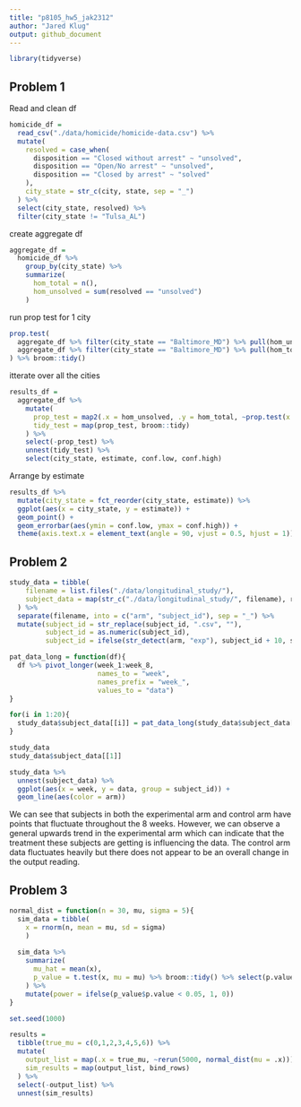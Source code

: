 ```yaml
---
title: "p8105_hw5_jak2312"
author: "Jared Klug"
output: github_document
---
```


```r
library(tidyverse)
```

## Problem 1

Read and clean df
```r
homicide_df = 
  read_csv("./data/homicide/homicide-data.csv") %>% 
  mutate(
    resolved = case_when(
      disposition == "Closed without arrest" ~ "unsolved",
      disposition == "Open/No arrest" ~ "unsolved",
      disposition == "Closed by arrest" ~ "solved"
    ),
    city_state = str_c(city, state, sep = "_")
  ) %>% 
  select(city_state, resolved) %>% 
  filter(city_state != "Tulsa_AL")
```

create aggregate df
```r
aggregate_df = 
  homicide_df %>% 
    group_by(city_state) %>% 
    summarize(
      hom_total = n(),
      hom_unsolved = sum(resolved == "unsolved")
    ) 
```

run prop test for 1 city
```r
prop.test(
  aggregate_df %>% filter(city_state == "Baltimore_MD") %>% pull(hom_unsolved),
  aggregate_df %>% filter(city_state == "Baltimore_MD") %>% pull(hom_total)
) %>% broom::tidy()
```

itterate over all the cities
```r
results_df = 
  aggregate_df %>% 
    mutate(
      prop_test = map2(.x = hom_unsolved, .y = hom_total, ~prop.test(x = .x, n = .y)),
      tidy_test = map(prop_test, broom::tidy)
    ) %>% 
    select(-prop_test) %>% 
    unnest(tidy_test) %>% 
    select(city_state, estimate, conf.low, conf.high)
```

Arrange by estimate
```r
results_df %>% 
  mutate(city_state = fct_reorder(city_state, estimate)) %>% 
  ggplot(aes(x = city_state, y = estimate)) +
  geom_point() +
  geom_errorbar(aes(ymin = conf.low, ymax = conf.high)) + 
  theme(axis.text.x = element_text(angle = 90, vjust = 0.5, hjust = 1))
```

## Problem 2

```r
study_data = tibble(
    filename = list.files("./data/longitudinal_study/"),
    subject_data = map(str_c("./data/longitudinal_study/", filename), read.csv)
  ) %>% 
  separate(filename, into = c("arm", "subject_id"), sep = "_") %>% 
  mutate(subject_id = str_replace(subject_id, ".csv", ""),
         subject_id = as.numeric(subject_id),
         subject_id = ifelse(str_detect(arm, "exp"), subject_id + 10, subject_id))
```

```r
pat_data_long = function(df){
  df %>% pivot_longer(week_1:week_8,
                      names_to = "week",
                      names_prefix = "week_",
                      values_to = "data")
}

for(i in 1:20){
  study_data$subject_data[[i]] = pat_data_long(study_data$subject_data[[i]])
}

study_data
study_data$subject_data[[1]]
```

```r

study_data %>% 
  unnest(subject_data) %>% 
  ggplot(aes(x = week, y = data, group = subject_id)) +
  geom_line(aes(color = arm))

```

We can see that subjects in both the experimental arm and control arm have points that fluctuate throughout the 8 weeks. However, we can observe a general upwards trend in the experimental arm which can indicate that the treatment these subjects are getting is influencing the data. The control arm data fluctuates heavily but there does not appear to be an overall change in the output reading. 

## Problem 3

```r

normal_dist = function(n = 30, mu, sigma = 5){
  sim_data = tibble(
    x = rnorm(n, mean = mu, sd = sigma)
    )
  
  sim_data %>% 
    summarize(
      mu_hat = mean(x),
      p_value = t.test(x, mu = mu) %>% broom::tidy() %>% select(p.value)
    ) %>% 
    mutate(power = ifelse(p_value$p.value < 0.05, 1, 0))
}

set.seed(1000)

results = 
  tibble(true_mu = c(0,1,2,3,4,5,6)) %>% 
  mutate(
    output_list = map(.x = true_mu, ~rerun(5000, normal_dist(mu = .x))),
    sim_results = map(output_list, bind_rows)
  ) %>% 
  select(-output_list) %>% 
  unnest(sim_results)
```

```r

```



